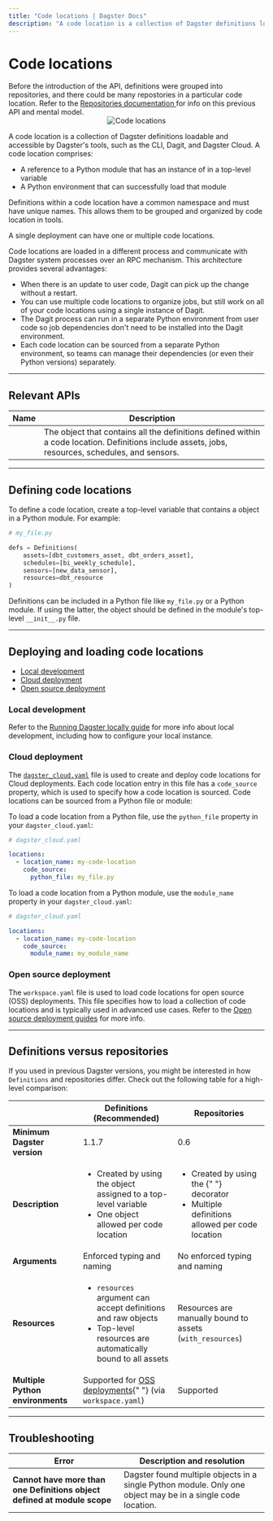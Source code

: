 ```yaml
---
title: "Code locations | Dagster Docs"
description: "A code location is a collection of Dagster definitions loadable and accessible by Dagster's tools. Learn to create, load, and deploy code locations."
---
```


# Code locations

<Note>
  Before the introduction of the <PyObject object="Definitions" />
  API, definitions were grouped into repositories, and there could be many repostories
  in a particular code location. Refer to the <a href="/concepts/repositories-workspaces/repositories">
    Repositories documentation
  </a> for info on this previous API and mental model.
</Note>

<center>
  <Image
    alt="Code locations"
    src="/images/concepts/code-locations/code-locations-diagram.png"
    width={601}
    height={431}
  />
</center>

A code location is a collection of Dagster definitions loadable and accessible by Dagster's tools, such as the CLI, Dagit, and Dagster Cloud. A code location comprises:

- A reference to a Python module that has an instance of <PyObject object="Definitions" /> in a top-level variable
- A Python environment that can successfully load that module

Definitions within a code location have a common namespace and must have unique names. This allows them to be grouped and organized by code location in tools.

A single deployment can have one or multiple code locations.

Code locations are loaded in a different process and communicate with Dagster system processes over an RPC mechanism. This architecture provides several advantages:

- When there is an update to user code, Dagit can pick up the change without a restart.
- You can use multiple code locations to organize jobs, but still work on all of your code locations using a single instance of Dagit.
- The Dagit process can run in a separate Python environment from user code so job dependencies don't need to be installed into the Dagit environment.
- Each code location can be sourced from a separate Python environment, so teams can manage their dependencies (or even their Python versions) separately.

---

## Relevant APIs

| Name                              | Description                                                                                                                                       |
| --------------------------------- | ------------------------------------------------------------------------------------------------------------------------------------------------- |
| <PyObject object="Definitions" /> | The object that contains all the definitions defined within a code location. Definitions include assets, jobs, resources, schedules, and sensors. |

---

## Defining code locations

To define a code location, create a top-level variable that contains a <PyObject object="Definitions"/> object in a Python module. For example:

```python
# my_file.py

defs = Definitions(
    assets=[dbt_customers_asset, dbt_orders_asset],
    schedules=[bi_weekly_schedule],
    sensors=[new_data_sensor],
    resources=dbt_resource
)
```

Definitions can be included in a Python file like `my_file.py` or a Python module. If using the latter, the <PyObject object="Definitions"/> object should be defined in the module's top-level `__init__.py` file.

---

## Deploying and loading code locations

- [Local development](#local-development)
- [Cloud deployment](#cloud-deployment)
- [Open source deployment](#open-source-deployment)

### Local development

Refer to the [Running Dagster locally guide](/guides/running-dagster-locally) for more info about local development, including how to configure your local instance.

<!-- Lives in /next/components/mdx/includes/dagster/DagsterDevTabs.mdx -->

<DagsterDevTabs />

### Cloud deployment

The [`dagster_cloud.yaml`](/dagster-cloud/managing-deployments/dagster-cloud-yaml) file is used to create and deploy code locations for Cloud deployments. Each code location entry in this file has a `code_source` property, which is used to specify how a code location is sourced. Code locations can be sourced from a Python file or module:

<TabGroup>
<TabItem name="Using a Python file">

To load a code location from a Python file, use the `python_file` property in your `dagster_cloud.yaml`:

```yaml
# dagster_cloud.yaml

locations:
  - location_name: my-code-location
    code_source:
      python_file: my_file.py
```

</TabItem>
<TabItem name="Using a Python module">

To load a code location from a Python module, use the `module_name` property in your `dagster_cloud.yaml`:

```yaml
# dagster_cloud.yaml

locations:
  - location_name: my-code-location
    code_source:
      module_name: my_module_name
```

</TabItem>
</TabGroup>

### Open source deployment

The `workspace.yaml` file is used to load code locations for open source (OSS) deployments. This file specifies how to load a collection of code locations and is typically used in advanced use cases. Refer to the [Open source deployment guides](/deployment/guides) for more info.

---

## Definitions versus repositories

If you used <PyObject object="repository" decorator /> in previous Dagster versions, you might be interested in how `Definitions` and repositories differ. Check out the following table for a high-level comparison:

<table
  className="table"
  style={{
    width: "100%",
  }}
>
  <thead>
    <tr>
      <th></th>
      <th
        style={{
          width: "40%",
        }}
      >
        Definitions (Recommended)
      </th>
      <th
        style={{
          width: "40%",
        }}
      >
        Repositories
      </th>
    </tr>
  </thead>
  <tbody>
    <tr>
      <td>
        <strong>Minimum Dagster version</strong>
      </td>
      <td>1.1.7</td>
      <td>0.6</td>
    </tr>
    <tr>
      <td>
        <strong>Description</strong>
      </td>
      <td>
        <ul
          style={{
            marginTop: "0px",
          }}
        >
          <li
            style={{
              marginTop: "0px",
            }}
          >
            Created by using the <PyObject object="Definitions" /> object
            assigned to a top-level variable
          </li>
          <li>
            One <PyObject object="Definitions" /> object allowed per code
            location
          </li>
        </ul>
      </td>
      <td>
        <ul
          style={{
            marginTop: "0px",
          }}
        >
          <li
            style={{
              marginTop: "0px",
            }}
          >
            Created by using the <PyObject object="repository" decorator />{" "}
            decorator
          </li>
          <li>
            Multiple <PyObject object="repository" decorator /> definitions
            allowed per code location
          </li>
        </ul>
      </td>
    </tr>
    <tr>
      <td>
        <strong>Arguments</strong>
      </td>
      <td>Enforced typing and naming</td>
      <td>No enforced typing and naming</td>
    </tr>
    <tr>
      <td>
        <strong>Resources</strong>
      </td>
      <td>
        <ul
          style={{
            marginTop: "0px",
          }}
        >
          <li
            style={{
              marginTop: "0px",
            }}
          >
            <code>resources</code> argument can accept definitions and raw
            objects
          </li>
          <li>Top-level resources are automatically bound to all assets</li>
        </ul>
      </td>
      <td>
        Resources are manually bound to assets (<code>with_resources</code>)
      </td>
    </tr>
    <tr>
      <td>
        <strong>Multiple Python environments</strong>
      </td>
      <td>
        Supported for <a href="#open-source-deployments">OSS deployments</a>{" "}
        (via
        <code>workspace.yaml</code>)
      </td>
      <td>Supported</td>
    </tr>
  </tbody>
</table>

---

## Troubleshooting

<table
  className="table"
  style={{
    width: "100%",
  }}
>
  <thead>
    <tr>
      <th
        style={{
          width: "30%",
        }}
      >
        Error
      </th>
      <th>Description and resolution</th>
    </tr>
  </thead>
  <tbody>
    <tr>
      <td>
        <strong>
          Cannot have more than one Definitions object defined at module scope
        </strong>
      </td>
      <td>
        Dagster found multiple <PyObject object="Definitions" /> objects in a
        single Python module. Only one <PyObject object="Definitions" /> object
        may be in a single code location.
      </td>
    </tr>
  </tbody>
</table>
